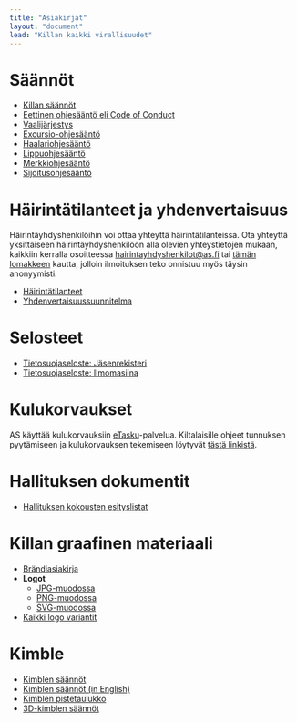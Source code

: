 ```yaml
---
title: "Asiakirjat"
layout: "document"
lead: "Killan kaikki virallisuudet"
---
```


# Säännöt
- [Killan säännöt](docs/guild-rules)
- [Eettinen ohjesääntö eli Code of Conduct](docs/code-of-conduct)
- [Vaalijärjestys](docs/electoral-order)
- [Excursio-ohjesääntö](docs/excursion-guidelines)
- [Haalariohjesääntö](docs/overall-guidelines)
- [Lippuohjesääntö](docs/flag-guidelines)
- [Merkkiohjesääntö](docs/badge-guidelines)
- [Sijoitusohjesääntö](docs/investment-guideline)

# Häirintätilanteet ja yhdenvertaisuus
Häirintäyhdyshenkilöihin voi ottaa yhteyttä häirintätilanteissa. Ota yhteyttä yksittäiseen häirintäyhdyshenkilöön alla olevien yhteystietojen mukaan, kaikkiin kerralla osoitteessa <a href="mailto:hairintayhdyshenkilot@as.fi">hairintayhdyshenkilot@as.fi</a> tai <a href="https://forms.gle/ZsDiCTF9WhabRn8UA" target="_blank">tämän lomakkeen</a> kautta, jolloin ilmoituksen teko onnistuu myös täysin anonyymisti.

- [Häirintätilanteet](harassment/situations)
- [Yhdenvertaisuussuunnitelma](harassment/plan-for-equality)

# Selosteet
- [Tietosuojaseloste: Jäsenrekisteri](legal/privacy-policy-member)
- [Tietosuojaseloste: Ilmomasiina](legal/privacy-policy-ilmomasiina)

# Kulukorvaukset
AS käyttää kulukorvauksiin <a href="https://www.etasku.fi/" target="_blank">eTasku</a>-palvelua. Kiltalaisille ohjeet tunnuksen pyytämiseen ja kulukorvauksen tekemiseen löytyvät <a href="https://drive.google.com/file/d/1_OGfwUXxugBYNFsS1IKSjqoqpnbJvFq1/view?usp=sharing" target="_blank">tästä linkistä</a>.

# Hallituksen dokumentit
- <a href="https://drive.google.com/drive/folders/1eiCAypEm50P10ECT2bkTrbkNKnVqYz9Q?usp=sharing" target="_blank">Hallituksen kokousten esityslistat</a>

# Killan graafinen materiaali
- <a href="https://drive.google.com/file/d/1BQ_v1OJvXV04LiR-TXKtDhGFccLJIMQ6/view?usp=sharing" target="_blank">Brändiasiakirja</a>
- **Logot**
    - <a href="../../graphic-material/as_plain_bw.jpg" target="_blank">JPG-muodossa</a>
    - <a href="../../graphic-material/as_plain_bw.png" target="_blank">PNG-muodossa</a>
    - <a href="../../graphic-material/as_plain_bw.svg" target="_blank">SVG-muodossa</a>
- <a href="https://drive.google.com/drive/folders/1Cas84zny-b8Z-os7HorN-8k9a67Wq4k5?usp=sharing" target="_blank">Kaikki logo variantit</a>

# Kimble
- <a href="../../kimble/kimblesaannot.pdf" target="_blank">Kimblen säännöt</a>
- <a href="../../kimble/kimble-en.pdf" target="_blank">Kimblen säännöt (in English)</a>
- <a href="../../kimble/kimble-kirjanpito.pdf" target="_blank">Kimblen pistetaulukko</a>
- <a href="../../kimble/3d-kimblesaannot.pdf" target="_blank">3D-kimblen säännöt</a>
